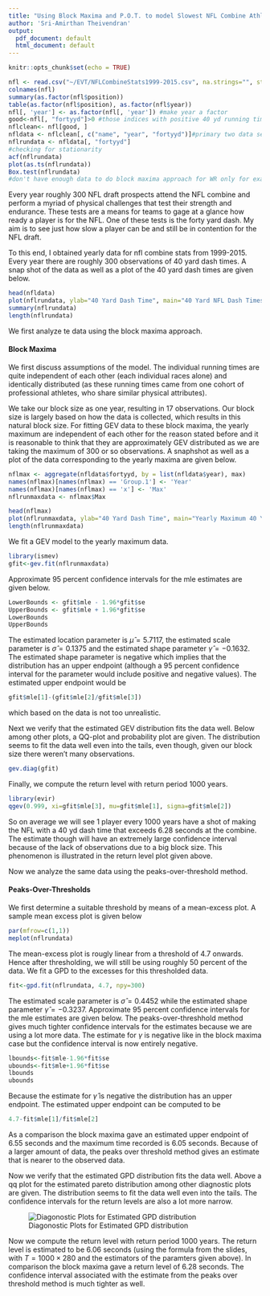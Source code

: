 ---
title: "Using Block Maxima and P.O.T. to model Slowest NFL Combine Athletes"
author: 'Sri-Amirthan Theivendran'
output:
  pdf_document: default
  html_document: default
---

```{r setup, include=FALSE}
knitr::opts_chunk$set(echo = TRUE)
```

```{r dataImport, include=FALSE, fig.width= 8, fig.height=4, fig.align='center'}
nfl <- read.csv("~/EVT/NFLCombineStats1999-2015.csv", na.strings="", stringsAsFactors = FALSE) #read in data
colnames(nfl)
summary(as.factor(nfl$position))
table(as.factor(nfl$position), as.factor(nfl$year))
nfl[, 'year'] <- as.factor(nfl[, 'year']) #make year a factor
good<-nfl[, "fortyyd"]>0 #those indices with positive 40 yd running time
nflclean<- nfl[good, ]
nfldata <- nflclean[, c("name", "year", "fortyyd")]#primary two data sets of interest
nflrundata <- nfldata[, "fortyyd"]
#checking for stationarity
acf(nflrundata)
plot(as.ts(nflrundata))
Box.test(nflrundata)
#don't have enough data to do block maxima approach for WR only for example.
```
Every year roughly $300$ NFL draft prospects attend the NFL combine and perform a myriad of physical challenges that test their strength and endurance. These tests are a means for teams to gage at a glance how ready a player is for the NFL. One of these tests is the forty yard dash. My aim is to see just how slow a player can be and still be in contention for the NFL draft.

To this end, I obtained yearly data for nfl combine stats from 1999-2015. Every year there are roughly 300 observations of $40$ yard dash times. A snap shot of the data as well as a plot of the $40$ yard dash times are given below.
```{r, fig.align='center', fig.width= 8, fig.height=5, echo=TRUE}
head(nfldata)
plot(nflrundata, ylab="40 Yard Dash Time", main="40 Yard NFL Dash Times from 1999-2015")
summary(nflrundata)
length(nflrundata)
```
We first analyze te data using the block maxima approach. 

#### Block Maxima

We first discuss assumptions of the model. The individual running times are quite independent of each other (each individual races alone) and identically distributed (as these running times came from one cohort of professional athletes, who share similar physical attributes).

We take our block size as one year, resulting in $17$ observations. Our block size is largely based on how the data is collected, which results in this natural block size. For fitting GEV data to these block maxima, the yearly maximum are independent of each other for the reason stated before and it is reasonable to think that they are approximately GEV distributed as we are taking the maximum of $300$ or so observations. A snaphshot as well as a plot of the data corresponding to the yearly maxima are given below.

```{r, fig.align='center', fig.width= 8, fig.height=5, echo=FALSE}
nflmax <- aggregate(nfldata$fortyyd, by = list(nfldata$year), max)
names(nflmax)[names(nflmax) == 'Group.1'] <- 'Year'
names(nflmax)[names(nflmax) == 'x'] <- 'Max'
nflrunmaxdata <- nflmax$Max
```

```{r, fig.align='center', fig.width= 8, fig.height=4, echo=TRUE}
head(nflmax)
plot(nflrunmaxdata, ylab="40 Yard Dash Time", main="Yearly Maximum 40 Yard Dash Times from 1999-2015")
length(nflrunmaxdata)
```
We fit a GEV model to the yearly maximum data.
```{r, fig.align='center', fig.width= 8, fig.height=4, echo=TRUE, warning=FALSE}
library(ismev)
gfit<-gev.fit(nflrunmaxdata)
```
Approximate $95$ percent confidence intervals for the mle estimates are given below.
```{r, fig.align='center', fig.width= 8, fig.height=4, echo=TRUE, warning=FALSE}
LowerBounds <- gfit$mle - 1.96*gfit$se
UpperBounds <- gfit$mle + 1.96*gfit$se
LowerBounds
UpperBounds
```

The estimated location parameter is $\hat{\mu}=5.7117$, the estimated scale parameter is $\hat{\sigma}=0.1375$ and the estimated shape parameter $\hat{\gamma}=-0.1632$. The estimated shape parameter is negative which implies that the distribution has an upper endpoint (although a 95 percent confidence interval for the parameter would include positive and negative values). The estimated upper endpoint would be
```{r, fig.align='center', fig.width= 8, fig.height=4, echo=TRUE, warning=FALSE}
gfit$mle[1]-(gfit$mle[2]/gfit$mle[3])
```
which based on the data is not too unrealistic. 

Next we verify that the estimated GEV distribution fits the data well. Below among other plots, a QQ-plot and probability plot are given. The distribution seems to fit the data well even into the tails, even though, given our block size there weren't many observations.
```{r, fig.align='center', fig.width= 8, fig.height=6, echo=TRUE, warning=FALSE}
gev.diag(gfit)
```
Finally, we compute the return level with return period 1000 years. 
```{r, fig.align='center', fig.width= 8, fig.height=6, echo=TRUE, warning=FALSE}
library(evir)
qgev(0.999, xi=gfit$mle[3], mu=gfit$mle[1], sigma=gfit$mle[2])
```
So on average we will see $1$ player every $1000$ years have a shot of making the NFL with a $40$ yd dash time that exceeds $6.28$ seconds at the combine. The estimate though will have an extremely large confidence interval because of the lack of observations due to a big block size. This phenomenon is illustrated in the return level plot given above.

Now we analyze the same data using the peaks-over-threshold method.

#### Peaks-Over-Thresholds
We first determine a suitable threshold by means of a mean-excess plot. A sample mean excess plot is given below
```{r, fig.align='center', fig.width= 8, fig.height=5, echo=TRUE, warning=FALSE}
par(mfrow=c(1,1))
meplot(nflrundata)
```
The mean-excess plot is rougly linear from a threshold of $4.7$ onwards. Hence after thresholding, we will still be using roughly $50$ percent of the data. We fit a GPD to the excesses for this thresholded data. 
```{r, fig.align='center', fig.width= 8, fig.height=5, echo=TRUE, warning=FALSE}
fit<-gpd.fit(nflrundata, 4.7, npy=300)
```
The estimated scale parameter is $\hat{\sigma}=0.4452$ while the estimated shape parameter $\hat{\gamma}=-0.3237$. Approximate $95$ percent confidence intervals for the mle estimates are given below. The peaks-over-threshhold method gives much tighter confidence intervals for the estimates because we are using a lot more data. The estimate for $\gamma$ is negative like in the block maxima case but the confidence interval is now entirely negative.
```{r, fig.align='center', fig.width= 8, fig.height=5, echo=TRUE, warning=FALSE}
lbounds<-fit$mle-1.96*fit$se
ubounds<-fit$mle+1.96*fit$se
lbounds
ubounds
```
Because the estimate for $\hat{\gamma}$ is negative the distribution has an upper endpoint. The estimated upper endpoint can be computed  to be 
```{r, fig.align='center', fig.width= 8, fig.height=5, echo=TRUE, warning=FALSE}
4.7-fit$mle[1]/fit$mle[2]
```
As a comparison the block maxima gave an estimated upper endpoint of $6.55$ seconds and the maximum time recorded is $6.05$ seconds. Because of a larger amount of data, the peaks over threshold method gives an estimate that is nearer to the observed data. 

Now we verify that the estimated GPD distribution fits the data well. Above a qq plot for the estimated pareto distribution among other diagnostic plots are given. The distribution seems to fit the data well even into the tails. The confidence intervals for the return levels are also a lot more narrow.

![Diagonostic Plots for Estimated GPD distribution](qqplotgpd.png)

Now we compute the return level with return period $1000$ years. The return level is estimated to be $6.06$ seconds (using the formula from the slides, with $T=1000\times 280$ and the estimators of the paramters given above). In comparison the block maxima gave a return level of $6.28$ seconds. The confidence interval associated with the estimate from the peaks over threshold method is much tighter as well.